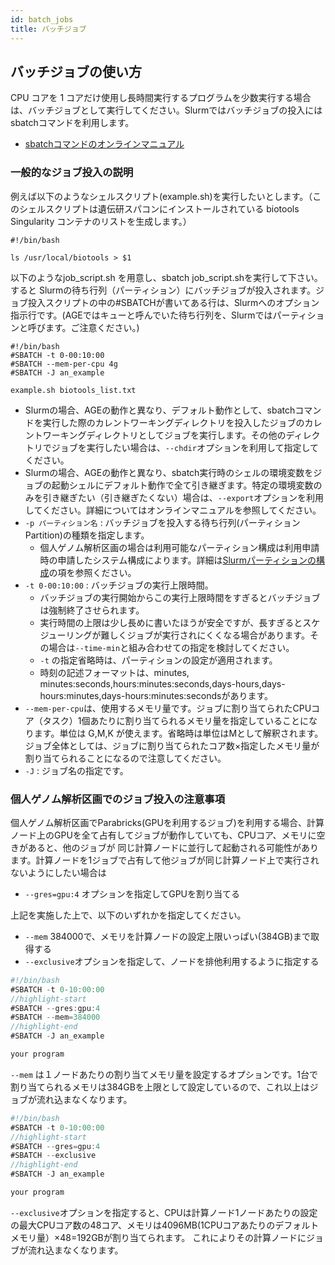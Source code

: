 ```yaml
---
id: batch_jobs
title: バッチジョブ
---
```


## バッチジョブの使い方


CPU コアを 1 コアだけ使用し長時間実行するプログラムを少数実行する場合は、バッチジョブとして実行してください。Slurmではバッチジョブの投入にはsbatchコマンドを利用します。

- [sbatchコマンドのオンラインマニュアル](https://slurm.schedmd.com/sbatch.html)

### 一般的なジョブ投入の説明

例えば以下のようなシェルスクリプト(example.sh)を実行したいとします。（このシェルスクリプトは遺伝研スパコンにインストールされている biotools Singularity コンテナのリストを生成します。）

```
#!/bin/bash

ls /usr/local/biotools > $1
```

以下のようなjob_script.sh を用意し、sbatch job_script.shを実行して下さい。 すると Slurmの待ち行列（パーティション）にバッチジョブが投入されます。ジョブ投入スクリプトの中の#SBATCHが書いてある行は、Slurmへのオプション指示行です。(AGEではキューと呼んでいた待ち行列を、Slurmではパーティションと呼びます。ご注意ください。)

```
#!/bin/bash
#SBATCH -t 0-00:10:00
#SBATCH --mem-per-cpu 4g
#SBATCH -J an_example

example.sh biotools_list.txt
```

- Slurmの場合、AGEの動作と異なり、デフォルト動作として、sbatchコマンドを実行した際のカレントワーキングディレクトリを投入したジョブのカレントワーキングディレクトリとしてジョブを実行します。その他のディレクトリでジョブを実行したい場合は、`--chdir`オプションを利用して指定してください。
- Slurmの場合、AGEの動作と異なり、sbatch実行時のシェルの環境変数をジョブの起動シェルにデフォルト動作で全て引き継ぎます。特定の環境変数のみを引き継ぎたい（引き継ぎたくない）場合は、`--export`オプションを利用してください。詳細についてはオンラインマニュアルを参照してください。
- `-p パーティション名` : バッチジョブを投入する待ち行列(パーティション Partition)の種類を指定します。
  - 個人ゲノム解析区画の場合は利用可能なパーティション構成は利用申請時の申請したシステム構成によります。詳細は[Slurmパーティションの構成](slurm_partition)の項を参照ください。
- `-t 0-00:10:00` : バッチジョブの実行上限時間。
  - バッチジョブの実行開始からこの実行上限時間をすぎるとバッチジョブは強制終了させられます。
  - 実行時間の上限は少し長めに書いたほうが安全ですが、長すぎるとスケジューリングが難しくジョブが実行されにくくなる場合があります。その場合は`--time-min`と組み合わせての指定を検討してください。
  - `-t` の指定省略時は、パーティションの設定が適用されます。
  - 時刻の記述フォーマットは、minutes, minutes:seconds,hours:minutes:seconds,days-hours,days-hours:minutes,days-hours:minutes:secondsがあります。
- `--mem-per-cpu`は、使用するメモリ量です。ジョブに割り当てられたCPUコア（タスク）1個あたりに割り当てられるメモリ量を指定していることになります。単位は G,M,K が使えます。省略時は単位はMとして解釈されます。ジョブ全体としては、ジョブに割り当てられたコア数×指定したメモリ量が割り当てられることになるので注意してください。
- `-J` : ジョブ名の指定です。



### 個人ゲノム解析区画でのジョブ投入の注意事項
個人ゲノム解析区画でParabricks(GPUを利用するジョブ)を利用する場合、計算ノード上のGPUを全て占有してジョブが動作していても、CPUコア、メモリに空きがあると、他のジョブが
同じ計算ノードに並行して起動される可能性があります。計算ノードを1ジョブで占有して他ジョブが同じ計算ノード上で実行されないようにしたい場合は

- <RedText>`--gres=gpu:4` オプションを指定してGPUを割り当てる </RedText>

上記を実施した上で、以下のいずれかを指定してください。

- <RedText>`--mem` 384000で、メモリを計算ノードの設定上限いっぱい(384GB)まで取得する</RedText>
- <RedText>`--exclusive`オプションを指定して、ノードを排他利用するように指定する</RedText>

```js
#!/bin/bash
#SBATCH -t 0-10:00:00
//highlight-start
#SBATCH --gres:gpu:4
#SBATCH --mem=384000
//highlight-end
#SBATCH -J an_example

your program
```
`--mem` は１ノードあたりの割り当てメモリ量を設定するオプションです。1台で割り当てられるメモリは384GBを上限として設定しているので、これ以上はジョブが流れ込まなくなります。
```js
#!/bin/bash
#SBATCH -t 0-10:00:00
//highlight-start
#SBATCH --gres=gpu:4
#SBATCH --exclusive
//highlight-end
#SBATCH -J an_example

your program
```
`--exclusive`オプションを指定すると、CPUは計算ノード1ノードあたりの設定の最大CPUコア数の48コア、メモリは4096MB(1CPUコアあたりのデフォルトメモリ量）×48=192GBが割り当てられます。
これによりその計算ノードにジョブが流れ込まなくなります。















